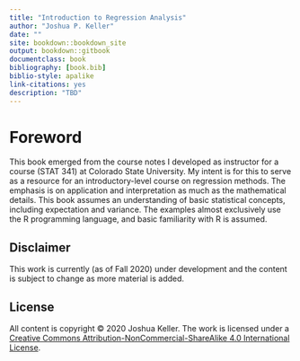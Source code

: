 ```yaml
--- 
title: "Introduction to Regression Analysis"
author: "Joshua P. Keller"
date: ""
site: bookdown::bookdown_site
output: bookdown::gitbook
documentclass: book
bibliography: [book.bib]
biblio-style: apalike
link-citations: yes
description: "TBD"
---
```


<!-- `r Sys.Date()` -->

# Foreword

This book emerged from the course notes I developed as instructor for a course (STAT 341) at Colorado State University. My intent is for this to serve as a resource for an introductory-level course on regression methods. The emphasis is on application and interpretation as much as the mathematical details.
 This book assumes an understanding of basic statistical concepts, including expectation and variance. The examples almost exclusively use the R programming language, and basic familiarity with R is assumed.

## Disclaimer

This work is currently (as of Fall 2020) under development and the content is subject to change as more material is added.

## License

All content is copyright &copy; 2020 Joshua Keller. The work is licensed under a <a rel="license" href="http://creativecommons.org/licenses/by-nc-sa/4.0/">Creative Commons Attribution-NonCommercial-ShareAlike 4.0 International License</a>.
